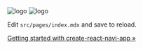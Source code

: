 
<div className="Index">

<div className="Index-logo">
  <img src={naviLogo} className="Index-logo-navi" alt="logo" />
  <img src={reactLogo} className="Index-logo-react" alt="logo" />
</div>

Edit `src/pages/index.mdx` and save to reload.

[Getting started with create-react-navi-app &raquo;](/getting-started/)

</div>